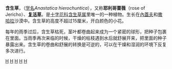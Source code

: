 {{Speciesbox
| taxon = Anastatica hierochuntica
| image = Anastatica hierochuntica.jpg
| binomial_authority = [[Carolus_Linnaeus|L.]]
}}
'''含生草'''，（[[学名|学名]]''Anastatica hierochuntica''），又称'''耶利哥蔷薇'''（rose of Jericho）、'''[[复活草|复活草]]'''。是[[十字花科|十字花科]][[含生草属|含生草属]]里唯一的一种植物。生长在[[內蓋夫_(以色列)|內蓋夫]]和[[撒哈拉|撒哈拉]]沙漠中。含生草的高度不超过15厘米，开白颜色的小花。

每年的雨季过后，含生草枯死，茎叶都卷曲起来成为一个紧密的球形，把种子包裹在里面。当雨季再次来临的时候，干燥的枯枝遇到水后就舒展开来，把里面的种子暴露出来。含生草的卷曲和舒展的转换是可逆的，可以在干燥和湿润的环境下反复多次进行。
{{Taxonbar|from=Q1281021}}

[[Category:含生草属|H]]
[[Category:單種屬植物|H]]
[[Category:風滾草|H]]
[[Category:还魂植物|H]]
[[Category:卡尔·林奈命名的生物分类|H]]